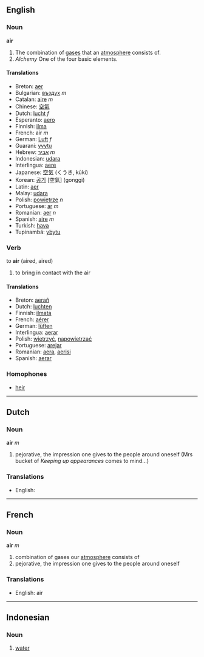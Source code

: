 ==English==
===Noun===
'''air'''

# The combination of [[gas]]es that an [[atmosphere]] consists of.
# ''Alchemy'' One of the four basic elements.

====Translations====
*Breton: [[aer]]
*Bulgarian: [[въздух]] ''m''
*Catalan: [[aire]] ''m''
*Chinese: [[空氣]] 
*Dutch: [[lucht]] ''f''
*Esperanto: [[aero]]
*Finnish: [[ilma]]
*French: air ''m''
*German: [[Luft]] ''f''
*Guarani: [[yvytu]]
*Hebrew: [[אביר]] ''m''
*Indonesian: [[udara]]
*Interlingua: [[aere]]
*Japanese: [[空気]] (くうき, kūki)
*Korean: [[공기]] [空氣] (gonggi)
*Latin: [[aer]]
*Malay: [[udara]]
*Polish: [[powietrze]] ''n''
*Portuguese: [[ar]] ''m''
*Romanian: [[aer]] ''n''
*Spanish: [[aire]] ''m''
*Turkish: [[hava]]
*Tupinambá: [[ybytu]]

===Verb===
to '''air''' (aired, aired)

# to bring in contact with the air

====Translations====
*Breton: [[aerañ]]
*Dutch: [[luchten]]
*Finnish: [[ilmata]]
*French: [[aérer]]
*German: [[lüften]]
*Interlingua: [[aerar]]
*Polish: [[wietrzyć]], [[napowietrzać]]
*Portuguese: [[arejar]]
*Romanian: [[aera]], [[aerisi]]
*Spanish: [[aerar]]

===Homophones===
*[[heir]]
----

==Dutch==

===Noun===
'''air''' ''m''

# pejorative, the impression one gives to the people around oneself (Mrs bucket of ''Keeping up appearances'' comes to mind...)

===Translations===
*English: [[]]

----

==French==

===Noun===
'''air''' ''m''

# combination of gases our [[atmosphere]] consists of
# pejorative, the impression one gives to the people around oneself

===Translations===
*English: air

----

==Indonesian==

===Noun===

#[[water]]